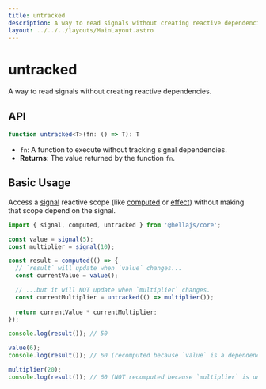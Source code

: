 ```yaml
---
title: untracked
description: A way to read signals without creating reactive dependencies.
layout: ../../../layouts/MainLayout.astro
---
```


# untracked

A way to read signals without creating reactive dependencies.

## API

```typescript
function untracked<T>(fn: () => T): T
```
- `fn`: A function to execute without tracking signal dependencies.
- **Returns**: The value returned by the function `fn`.

## Basic Usage

Access a [signal](/reference/core/signal) reactive scope (like [computed](/reference/core/computed) or [effect](/reference/core/effect)) without making that scope depend on the signal.

```typescript
import { signal, computed, untracked } from '@hellajs/core';

const value = signal(5);
const multiplier = signal(10);

const result = computed(() => {
  // `result` will update when `value` changes...
  const currentValue = value();

  // ...but it will NOT update when `multiplier` changes.
  const currentMultiplier = untracked(() => multiplier());
  
  return currentValue * currentMultiplier;
});

console.log(result()); // 50

value(6);
console.log(result()); // 60 (recomputed because `value` is a dependency)

multiplier(20);
console.log(result()); // 60 (NOT recomputed because `multiplier` is untracked)
```
